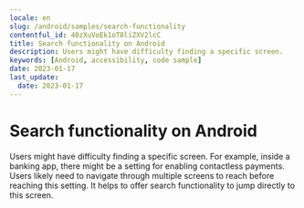 ```yaml
---
locale: en
slug: /android/samples/search-functionality
contentful_id: 40zXuVoEk1oT8liZXV2lcC
title: Search functionality on Android
description: Users might have difficulty finding a specific screen.
keywords: [Android, accessibility, code sample]
date: 2023-01-17
last_update:
  date: 2023-01-17
---
```


# Search functionality on Android

Users might have difficulty finding a specific screen. For example, inside a banking app, there might be a setting for enabling contactless payments. Users likely need to navigate through multiple screens to reach before reaching this setting. It helps to offer search functionality to jump directly to this screen.

<CodeSample id="screen-search" locale="en" platform="android"/>
